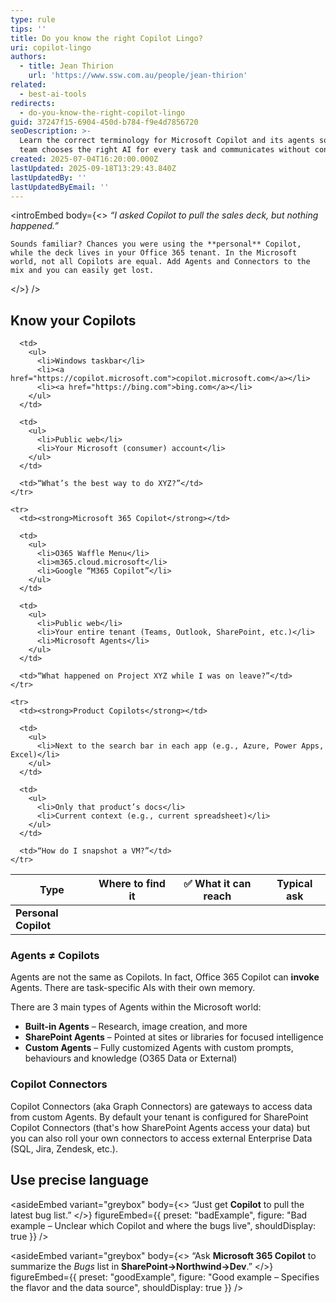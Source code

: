 ```yaml
---
type: rule
tips: ''
title: Do you know the right Copilot Lingo?
uri: copilot-lingo
authors:
  - title: Jean Thirion
    url: 'https://www.ssw.com.au/people/jean-thirion'
related:
  - best-ai-tools
redirects:
  - do-you-know-the-right-copilot-lingo
guid: 37247f15-6904-450d-b784-f9e4d7856720
seoDescription: >-
  Learn the correct terminology for Microsoft Copilot and its agents so your
  team chooses the right AI for every task and communicates without confusion.
created: 2025-07-04T16:20:00.000Z
lastUpdated: 2025-09-18T13:29:43.840Z
lastUpdatedBy: ''
lastUpdatedByEmail: ''
---
```


<introEmbed
  body={<>
    *“I asked Copilot to pull the sales deck, but nothing happened.”*
    
    Sounds familiar? Chances you were using the **personal** Copilot, while the deck lives in your Office 365 tenant. In the Microsoft world, not all Copilots are equal. Add Agents and Connectors to the mix and you can easily get lost.
  </>}
/>

## Know your Copilots

<table>
  <thead>
    <tr>
      <th>Type</th>
      <th>Where to find it</th>
      <th>✅ What it can reach</th>
      <th>Typical ask</th>
    </tr>
  </thead>

  <tbody>
    <tr>
      <td><strong>Personal Copilot</strong></td>

      <td>
        <ul>
          <li>Windows taskbar</li>
          <li><a href="https://copilot.microsoft.com">copilot.microsoft.com</a></li>
          <li><a href="https://bing.com">bing.com</a></li>
        </ul>
      </td>

      <td>
        <ul>
          <li>Public web</li>
          <li>Your Microsoft (consumer) account</li>
        </ul>
      </td>

      <td>“What’s the best way to do XYZ?”</td>
    </tr>

    <tr>
      <td><strong>Microsoft 365 Copilot</strong></td>

      <td>
        <ul>
          <li>O365 Waffle Menu</li>
          <li>m365.cloud.microsoft</li>
          <li>Google “M365 Copilot”</li>
        </ul>
      </td>

      <td>
        <ul>
          <li>Public web</li>
          <li>Your entire tenant (Teams, Outlook, SharePoint, etc.)</li>
          <li>Microsoft Agents</li>
        </ul>
      </td>

      <td>“What happened on Project XYZ while I was on leave?”</td>
    </tr>

    <tr>
      <td><strong>Product Copilots</strong></td>

      <td>
        <ul>
          <li>Next to the search bar in each app (e.g., Azure, Power Apps, Excel)</li>
        </ul>
      </td>

      <td>
        <ul>
          <li>Only that product’s docs</li>
          <li>Current context (e.g., current spreadsheet)</li>
        </ul>
      </td>

      <td>“How do I snapshot a VM?”</td>
    </tr>
  </tbody>
</table>

### Agents ≠ Copilots

Agents are not the same as Copilots. In fact, Office 365 Copilot can **invoke** Agents. There are task-specific AIs with their own memory.

There are 3 main types of Agents within the Microsoft world:

* **Built-in Agents** – Research, image creation, and more
* **SharePoint Agents** – Pointed at sites or libraries for focused intelligence
* **Custom Agents** – Fully customized Agents with custom prompts, behaviours and knowledge (O365 Data or External)

### Copilot Connectors

Copilot Connectors (aka Graph Connectors) are gateways to access data from custom Agents. By default your tenant is configured for SharePoint Copilot Connectors (that's how SharePoint Agents access your data) but you can also roll your own connectors to access external Enterprise Data (SQL, Jira, Zendesk, etc.).

## Use precise language

<asideEmbed
  variant="greybox"
  body={<>
    “Just get **Copilot** to pull the latest bug list.”
  </>}
  figureEmbed={{
    preset: "badExample",
    figure: "Bad example – Unclear which Copilot and where the bugs live",
    shouldDisplay: true
  }}
/>

<asideEmbed
  variant="greybox"
  body={<>
    “Ask **Microsoft 365 Copilot** to summarize the *Bugs* list in **SharePoint→Northwind→Dev**.”
  </>}
  figureEmbed={{
    preset: "goodExample",
    figure: "Good example – Specifies the flavor and the data source",
    shouldDisplay: true
  }}
/>
